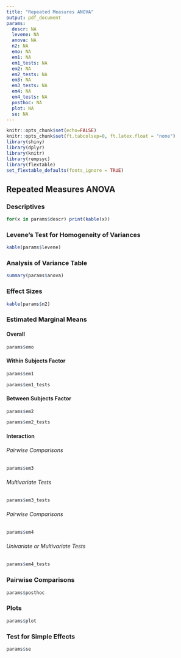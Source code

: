 ```yaml
---
title: "Repeated Measures ANOVA"
output: pdf_document
params:
  descr: NA
  levene: NA
  anova: NA
  n2: NA
  emo: NA
  em1: NA
  em1_tests: NA
  em2: NA
  em2_tests: NA
  em3: NA
  em3_tests: NA
  em4: NA
  em4_tests: NA
  posthoc: NA
  plot: NA
  se: NA
---
```


```r
knitr::opts_chunk$set(echo=FALSE)
knitr::opts_chunk$set(ft.tabcolsep=0, ft.latex.float = "none")
library(shiny)
library(dplyr)
library(knitr)
library(rempsyc)
library(flextable)
set_flextable_defaults(fonts_ignore = TRUE)
```

## Repeated Measures ANOVA

### Descriptives
```r
for(x in params$descr) print(kable(x))
```

### Levene's Test for Homogeneity of Variances
```r
kable(params$levene)
```


### Analysis of Variance Table
```r
summary(params$anova)
```

### Effect Sizes
```r
kable(params$n2)
```

### Estimated Marginal Means
#### Overall
```r
params$emo
```
#### Within Subjects Factor
```r
params$em1
```
```r
params$em1_tests
```
#### Between Subjects Factor
```r
params$em2
```
```r
params$em2_tests
```
#### Interaction
###### Pairwise Comparisons
```r
params$em3
```
###### Multivariate Tests
```r
params$em3_tests
```
###### Pairwise Comparisons
```r
params$em4
```
###### Univariate or Multivariate Tests
```r
params$em4_tests
```

### Pairwise Comparisons
```r
params$posthoc
```

### Plots
```r
params$plot
```

### Test for Simple Effects
```r
params$se
```